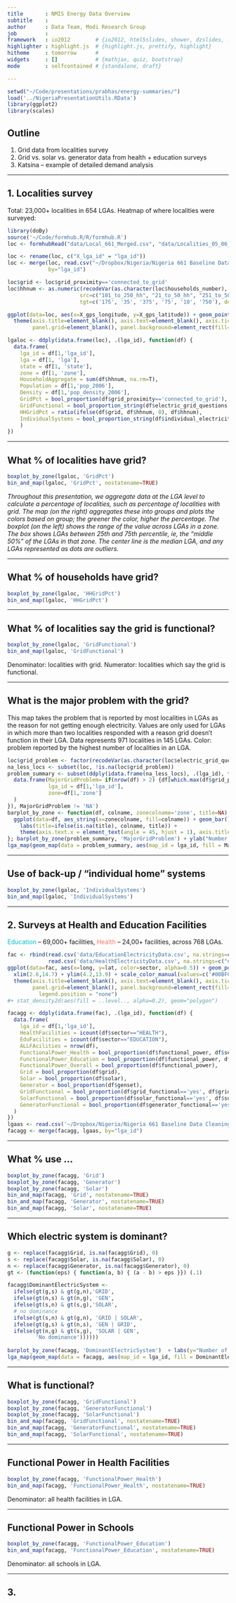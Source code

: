 ```yaml
---
title       : NMIS Energy Data Overview
subtitle    : 
author      : Data Team, Modi Research Group
job         : 
framework   : io2012        # {io2012, html5slides, shower, dzslides, ...}
highlighter : highlight.js  # {highlight.js, prettify, highlight}
hitheme     : tomorrow      # 
widgets     : []            # {mathjax, quiz, bootstrap}
mode        : selfcontained # {standalone, draft}

---
```


```r
setwd("~/Code/presentations/prabhas/energy-summaries/")
load('../NigeriaPresentationUtils.RData')
library(ggplot2)
library(scales)
```
## Outline
1. Grid data from localities survey
2. Grid vs. solar vs. generator data from health + education surveys
3. Katsina -- example of detailed demand analysis

---

## 1. Localities survey

Total: 23,000+ localities in 654 LGAs. Heatmap of where localities were surveyed:

```r
library(doBy)
source('~/Code/formhub.R/R/formhub.R')
loc <- formhubRead("data/Local_661_Merged.csv", "data/Localities_05_06_2012.json")

loc <- rename(loc, c("X_lga_id" = "lga_id"))
loc <- merge(loc, read.csv("~/Dropbox/Nigeria/Nigeria 661 Baseline Data Cleaning/lgas.csv"),
             by="lga_id")

loc$grid <- loc$grid_proximity=='connected_to_grid'
loc$hhnum <- as.numeric(recodeVar(as.character(loc$households_number), 
                       src=c("101_to_250_hh", "21_to_50_hh", "251_to_500_hh", "51_to_100_hh","less_20_hh","more_500_hh"),
                       tgt=c('175', '35', '375', '75', '10', '750'), default=NA, keep.na=T))

ggplot(data=loc, aes(x=X_gps_longitude, y=X_gps_latitude)) + geom_point() + stat_density2d(aes(fill = ..level.., alpha=0.2), geom="polygon") +
  theme(axis.title=element_blank(), axis.text=element_blank(), axis.ticks = element_blank(), 
        panel.grid=element_blank(), panel.background=element_rect(fill='#888888'), legend.position = "none")
```



```r
lgaloc <- ddply(idata.frame(loc), .(lga_id), function(df) {
  data.frame(
    lga_id = df[1,'lga_id'],
    lga = df[1, 'lga'],
    state = df[1, 'state'],
    zone = df[1, 'zone'],
    HouseholdAggregate = sum(df$hhnum, na.rm=T),
    Population = df[1,'pop_2006'],
    Density = df[1,'pop_density_2006'],
    GridPct = bool_proportion(df$grid_proximity=='connected_to_grid'),
    GridFunctional = bool_proportion_string(df$electric_grid_questions.grid_functional_yn),
    HHGridPct = ratio(ifelse(df$grid, df$hhnum, 0), df$hhnum),
    IndividualSystems = bool_proportion_string(df$individual_electricity_systems_yn)
    )
})
```

---

## What % of localities have grid?

```r
boxplot_by_zone(lgaloc, 'GridPct')
bin_and_map(lgaloc, 'GridPct', nostatename=TRUE)
```

<i> Throughout this presentation, we aggregate data at the LGA level to calculate a percentage of localities, such as percentage of localities with grid. The map (on the right) aggregates these into groups and plots the colors based on group; the greener the color, higher the percentage. The boxplot (on the left) shows the range of the value across LGAs in a zone. The box shows LGAs between 25th and 75th percentile, ie, the "middle 50%" of the LGAs in that zone. The center line is the median LGA, and any LGAs represented as dots are outliers.</i>

---

## What % of households have grid?
```r
boxplot_by_zone(lgaloc, 'HHGridPct')
bin_and_map(lgaloc, 'HHGridPct')
```

---

## What % of localities say the grid is functional?

```r
boxplot_by_zone(lgaloc, 'GridFunctional')
bin_and_map(lgaloc, 'GridFunctional')
```

Denominator: localities with grid. Numerator: localities which say the grid is functional.

---

## What is the major problem with the grid?
This map takes the problem that is reported by most localities in LGAs as the reason for not getting enough electricity. Values are only used for LGAs in which more than two localities responded with a reason grid doesn't function in their LGA. Data represents 971 localities in 145 LGAs.
Color: problem reported by the highest number of localities in an LGA.

```r
loc$grid_problem <- factor(recodeVar(as.character(loc$electric_grid_questions.grid_problem), src=c("multiple_probs_derelict", "new_not_turned_on", "probs_network_1km", "probs_power_supply", "probs_transformer_1km", "other"), tgt=c("Multiple", "New; Never turned on", "In Network (<1km)", "Supply", "Transformer", "Other"), default=NA))
na_less_locs <- subset(loc, !is.na(loc$grid_problem))
problem_summary <- subset(ddply(idata.frame(na_less_locs), .(lga_id), function(df) {
  data.frame(MajorGridProblem= if(nrow(df) > 2) {df[which.max(df$grid_problem), 'grid_problem']} else {'NA'},
             lga_id = df[1,'lga_id'],
             zone=df[1,'zone']
  )
}), MajorGridProblem != 'NA')
barplot_by_zone <- function(df, colname, zonecolname='zone', title=NA) {
  ggplot(data=df, aes_string(x=zonecolname, fill=colname)) + geom_bar()   +
    labs(title=ifelse(is.na(title), colname, title)) + 
    theme(axis.text.x = element_text(angle = 45, hjust = 1), axis.title.x=element_blank()) + scale_fill_brewer(type="qual", palette=2)
}; barplot_by_zone(problem_summary, 'MajorGridProblem') + ylab("Number of LGAs in zone,\nin which given problem is reported by most localities.")
lga_map(geom_map(data = problem_summary, aes(map_id = lga_id, fill = MajorGridProblem), map=lgas), filltype="qual") + theme(legend.position='none')
```

---

## Use of back-up / "individual home" systems 

```r
boxplot_by_zone(lgaloc, 'IndividualSystems')
bin_and_map(lgaloc, 'IndividualSystems')
```

---

## 2. Surveys at Health and Education Facilities
<font color="#00BFC4">Education</font> -- 69,000+ facilities, <font color="#F8766D">Health</font> -- 24,00+ facilities, across 768 LGAs.

```r
fac <- rbind(read.csv('data/EducationElectricityData.csv', na.strings=c("n/a","NA")),
             read.csv('data/HealthElectricityData.csv', na.strings=c("n/a","NA")))
ggplot(data=fac, aes(x=long, y=lat, color=sector, alpha=0.5)) + geom_point() + 
  xlim(2.6,14.7) + ylim(4.2,13.9) + scale_color_manual(values=c('#00BFC4', '#F8766D')) +
  theme(axis.title=element_blank(), axis.text=element_blank(), axis.ticks = element_blank(), 
        panel.grid=element_blank(), panel.background=element_rect(fill='#888888'),
          legend.position = "none")
#+ stat_density2d(aes(fill = ..level.., alpha=0.2), geom="polygon")
```
```r
facagg <- ddply(idata.frame(fac), .(lga_id), function(df) {
  data.frame(
    lga_id = df[1,'lga_id'],
    HealthFacilities = icount(df$sector=="HEALTH"),
    EduFacilities = icount(df$sector=="EDUCATION"),
    ALLFAcilities = nrow(df),
    FunctionalPower_Health = bool_proportion(df$functional_power, df$sector=="HEALTH"),
    FunctionalPower_Education = bool_proportion(df$functional_power, df$sector=="EDUCATION"),
    FunctionalPower_Overall = bool_proportion(df$functional_power),
    Grid = bool_proportion(df$grid),
    Solar = bool_proportion(df$solar),
    Generator = bool_proportion(df$genset),
    GridFunctional = bool_proportion(df$grid_functional=='yes', df$grid),
    SolarFunctional = bool_proportion(df$solar_functional=='yes', df$solar),
    GeneratorFunctional = bool_proportion(df$generator_functional=='yes', df$genset)
  )
})
lgaas <- read.csv('~/Dropbox/Nigeria/Nigeria 661 Baseline Data Cleaning/lgas.csv')
facagg <- merge(facagg, lgaas, by="lga_id")
```
---

## What % use ...

```r
boxplot_by_zone(facagg, 'Grid')
boxplot_by_zone(facagg, 'Generator')
boxplot_by_zone(facagg, 'Solar')
bin_and_map(facagg, 'Grid', nostatename=TRUE)
bin_and_map(facagg, 'Generator', nostatename=TRUE)
bin_and_map(facagg, 'Solar', nostatename=TRUE)
```

---

## Which electric system is dominant?

```r
g <- replace(facagg$Grid, is.na(facagg$Grid), 0)
s <- replace(facagg$Solar, is.na(facagg$Solar), 0)
n <- replace(facagg$Generator, is.na(facagg$Generator), 0)
gt <- (function(eps) { function(a, b) { (a - b) > eps }}) (.1)

facagg$DominantElectricSystem <- 
  ifelse(gt(g,s) & gt(g,n),'GRID',
  ifelse(gt(n,s) & gt(n,g), 'GEN',
  ifelse(gt(s,n) & gt(s,g),'SOLAR',
  # no dominance
  ifelse(gt(s,n) & gt(g,n), 'GRID | SOLAR',
  ifelse(gt(g,s) & gt(n,s), 'GEN | GRID',
  ifelse(gt(n,g) & gt(s,g), 'SOLAR | GEN',
         'No dominance'))))))
  
barplot_by_zone(facagg, 'DominantElectricSystem')  + labs(y="Number of LGAs in this zone with dominant system")
lga_map(geom_map(data = facagg, aes(map_id = lga_id, fill = DominantElectricSystem), map=lgas), filltype="qual") + theme(legend.position='none')
```
---

## What is functional?

```r

boxplot_by_zone(facagg, 'GridFunctional')
boxplot_by_zone(facagg, 'GeneratorFunctional')
boxplot_by_zone(facagg, 'SolarFunctional')
bin_and_map(facagg, 'GridFunctional', nostatename=TRUE)
bin_and_map(facagg, 'GeneratorFunctional', nostatename=TRUE)
bin_and_map(facagg, 'SolarFunctional', nostatename=TRUE)

```

---

## Functional Power in Health Facilities

```r
boxplot_by_zone(facagg, 'FunctionalPower_Health')
bin_and_map(facagg, 'FunctionalPower_Health', nostatename=TRUE)
```
Denominator: all health facilities in LGA.

---

## Functional Power in Schools

```r
boxplot_by_zone(facagg, 'FunctionalPower_Education')
bin_and_map(facagg, 'FunctionalPower_Education', nostatename=TRUE)
```
Denominator: all schools in LGA.

---

## 3. 
